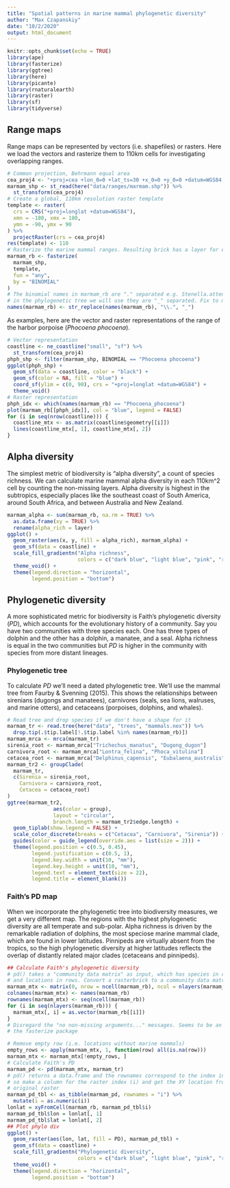 ```yaml
---
title: "Spatial patterns in marine mammal phylogenetic diversity"
author: "Max Czapanskiy"
date: "10/2/2020"
output: html_document
---
```


```r
knitr::opts_chunk$set(echo = TRUE)
library(ape)
library(fasterize)
library(ggtree)
library(here)
library(picante)
library(rnaturalearth)
library(raster)
library(sf)
library(tidyverse)
```

## Range maps

Range maps can be represented by vectors (i.e. shapefiles) or rasters. Here we load the vectors and rasterize them to 110km cells for investigating overlapping ranges.

```r
# Common projection, Behrmann equal area
cea_proj4 <- "+proj=cea +lon_0=0 +lat_ts=30 +x_0=0 +y_0=0 +datum=WGS84 +ellps=WGS84 +units=km +no_defs"
marmam_shp <- st_read(here("data/ranges/marmam.shp")) %>% 
  st_transform(cea_proj4)
# Create a global, 110km resolution raster template
template <- raster(
  crs = CRS("+proj=longlat +datum=WGS84"),
  xmn = -180, xmx = 180,
  ymn = -90, ymx = 90
) %>% 
  projectRaster(crs = cea_proj4)
res(template) <- 110
# Rasterize the marine mammal ranges. Resulting brick has a layer for each species.
marmam_rb <- fasterize(
  marmam_shp,
  template,
  fun = "any",
  by = "BINOMIAL"
) 
# The binomial names in marmam_rb are "." separated e.g. Stenella.attenuata, but
# in the phylogenetic tree we will use they are "_" separated. Fix to match.
names(marmam_rb) <- str_replace(names(marmam_rb), "\\.", "_")
```

As examples, here are the vector and raster representations of the range of the harbor porpoise (*Phocoena phocoena*).

```r
# Vector representation
coastline <- ne_coastline("small", "sf") %>% 
  st_transform(cea_proj4)
phph_shp <- filter(marmam_shp, BINOMIAL == "Phocoena phocoena") 
ggplot(phph_shp) + 
  geom_sf(data = coastline, color = "black") +
  geom_sf(color = NA, fill = "blue") +
  coord_sf(ylim = c(0, 90), crs = "+proj=longlat +datum=WGS84") +
  theme_void()
# Raster representation
phph_idx <- which(names(marmam_rb) == "Phocoena_phocoena")
plot(marmam_rb[[phph_idx]], col = "blue", legend = FALSE)
for (i in seq(nrow(coastline))) {
  coastline_mtx <- as.matrix(coastline$geometry[[i]])
  lines(coastline_mtx[, 1], coastline_mtx[, 2])
}
```

## Alpha diversity

The simplest metric of biodiversity is "alpha diversity", a count of species richness. We can calculate marine mammal alpha diversity in each 110km^2 cell by counting the non-missing layers. Alpha diversity is highest in the subtropics, especially places like the southeast coast of South America, around South Africa, and between Australia and New Zealand. 

```r
marmam_alpha <- sum(marmam_rb, na.rm = TRUE) %>% 
  as.data.frame(xy = TRUE) %>% 
  rename(alpha_rich = layer)
ggplot() +
  geom_raster(aes(x, y, fill = alpha_rich), marmam_alpha) +
  geom_sf(data = coastline) +
  scale_fill_gradientn("Alpha richness", 
                       colors = c("dark blue", "light blue", "pink", "red")) +
  theme_void() +
  theme(legend.direction = "horizontal",
        legend.position = "bottom")
```

## Phylogenetic diversity

A more sophisticated metric for biodiversity is Faith's phylogenetic diversity (*PD*), which accounts for the evolutionary history of a community. Say you have two communities with three species each. One has three types of dolphin and the other has a dolphin, a manatee, and a seal. Alpha richness is equal in the two communities but *PD* is higher in the community with species from more distant lineages.

### Phylogenetic tree

To calculate *PD* we'll need a dated phylogenetic tree. We'll use the mammal tree from Faurby & Svenning (2015). This shows the relationships between sirenians (dugongs and manatees), carnivores (seals, sea lions, walruses, and marine otters), and cetaceans (porpoises, dolphins, and whales).

```r
# Read tree and drop species if we don't have a shape for it
marmam_tr <- read.tree(here("data", "trees", "mammals.nex")) %>% 
  drop.tip(.$tip.label[!.$tip.label %in% names(marmam_rb)])
marmam_mrca <- mrca(marmam_tr)
sirenia_root <- marmam_mrca["Trichechus_manatus", "Dugong_dugon"]
carnivora_root <- marmam_mrca["Lontra_felina", "Phoca_vitulina"]
cetacea_root <- marmam_mrca["Delphinus_capensis", "Eubalaena_australis"]
marmam_tr2 <- groupClade(
  marmam_tr, 
  c(Sirenia = sirenia_root, 
    Carnivora = carnivora_root,
    Cetacea = cetacea_root)
)
ggtree(marmam_tr2, 
               aes(color = group), 
               layout = "circular",
               branch.length = marmam_tr2$edge.length) +
  geom_tiplab(show.legend = FALSE) +
  scale_color_discrete(breaks = c("Cetacea", "Carnivora", "Sirenia")) +
  guides(color = guide_legend(override.aes = list(size = 2))) +
  theme(legend.position = c(0.5, 0.45),
        legend.justification = c(0.5, 1),
        legend.key.width = unit(10, "mm"),
        legend.key.height = unit(10, "mm"),
        legend.text = element_text(size = 22),
        legend.title = element_blank())
```

### Faith's PD map

When we incorporate the phylogenetic tree into biodiversity measures, we get a very different map. The regions with the highest phylogenetic diversity are all temperate and sub-polar. Alpha richness is driven by the remarkable radiation of dolphins, the most speciose marine mammal clade, which are found in lower latitudes. Pinnipeds are virtually absent from the tropics, so the high phylogenetic diversity at higher latitudes reflects the overlap of distantly related major clades (cetaceans and pinnipeds).

```r
## Calculate Faith's phylogenetic diversity
# pd() takes a "community data matrix" as input, which has species in columns 
# and locations in rows. Convert a rasterbrick to a community data matrix.
marmam_mtx <- matrix(0, nrow = ncell(marmam_rb), ncol = nlayers(marmam_rb))
colnames(marmam_mtx) <- names(marmam_rb)
rownames(marmam_mtx) <- seq(ncell(marmam_rb))
for (i in seq(nlayers(marmam_rb))) {
  marmam_mtx[, i] = as.vector(marmam_rb[[i]])
}
# Disregard the "no non-missing arguments..." messages. Seems to be an issue in
# the fasterize package

# Remove empty row (i.e. locations without marine mammals)
empty_rows <- apply(marmam_mtx, 1, function(row) all(is.na(row)))
marmam_mtx <- marmam_mtx[!empty_rows, ]
# Calculate Faith's PD
marmam_pd <- pd(marmam_mtx, marmam_tr)
# pd() returns a data.frame and the rownames correspond to the index in raster,
# so make a column for the raster index (i) and get the XY location from the 
# original raster
marmam_pd_tbl <- as_tibble(marmam_pd, rownames = "i") %>% 
  mutate(i = as.numeric(i))
lonlat = xyFromCell(marmam_rb, marmam_pd_tbl$i)
marmam_pd_tbl$lon = lonlat[, 1]
marmam_pd_tbl$lat = lonlat[, 2]
## Plot phylo div
ggplot() +
  geom_raster(aes(lon, lat, fill = PD), marmam_pd_tbl) +
  geom_sf(data = coastline) +
  scale_fill_gradientn("Phylogenetic diversity", 
                       colors = c("dark blue", "light blue", "pink", "red")) +
  theme_void() +
  theme(legend.direction = "horizontal",
        legend.position = "bottom")
```

